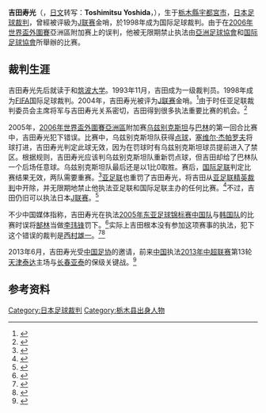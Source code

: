 {{noteTA
|G1=足球
}}
{{Infobox football official
| name                = 吉田寿光<br>Toshimitsu Yoshida
| fullname            = 吉田寿光
| dateofbirth         = {{birth date and age|1963|8|29|}}
| cityofbirth         = [[栃木縣|栃木縣]][[宇都宮市|宇都宮市]]
| countryofbirth      = {{日本}}
| death_date          = 
| death_place         = 
| otheroccupation     = 
| years               = ?–<br>?–
| league              = [[J2联赛|J2联赛]]<br>[[J1联赛|J1联赛]]
| role                = [[足球裁判|裁判]]<br>[[足球裁判|裁判]]
| internationalyears  = 1998–2005
| confederation       = [[FIFA|FIFA]]
| internationalrole   = [[足球裁判|裁判]]
}}

'''吉田寿光'''（{{lang-ja|'''吉田寿光'''}}，[[日文|日文]]转写：'''Toshimitsu Yoshida'''，{{bd|1963年|8月29日}}），生于[[栃木縣|栃木縣]][[宇都宮市|宇都宮市]]，[[日本|日本]][[足球裁判|足球裁判]]，曾經被评級为[[J联赛|J联赛]]金哨，於1998年成为国际足球裁判。由于在[[2006年世界盃外圍賽|2006年世界盃外圍賽]]亞洲區附加赛上的误判，他被无限期禁止执法由[[亞洲足球協會|亞洲足球協會]]和[[国际足球協會|国际足球協會]]所舉辦的比赛。

== 裁判生涯 ==
吉田寿光先后就读于{{link-ja|栃木縣立宇都宫高等学校|栃木県立宇都宮高等学校}}和[[筑波大学|筑波大学]]。1993年11月，吉田成为一级裁判员。1998年成为[[FIFA|FIFA]]国际足球裁判。2004年，吉田寿光被评为[[J联赛|J联赛]]金哨。<ref>{{cite news|title=“昏哨”其人|url=http://news.sina.com.cn/c/2005-09-07/08536881473s.shtml|accessdate=2013-07-04|newspaper=沈阳晚报|date=2005-09-07|archive-date=2019-08-10|archive-url=https://web.archive.org/web/20190810193024/http://news.sina.com.cn/c/2005-09-07/08536881473s.shtml}}</ref>由于时任亚足联裁判委员会主席{{link-fr|法鲁克·布佐|Farouk Bouzo}}将军与吉田寿光关系密切，吉田得到很多执法重要比赛的机会。<ref>{{cite news|title=史无前例！国际足联取消一场正式国际比赛成绩  糊涂官制造糊涂案(图)|url=http://hsb.hsw.cn/gb/newsdzb/2005-09/07/content_2191695.htm|accessdate=2013-07-06|newspaper=华商报|date=2005-09-07|archive-date=2016-03-04|archive-url=https://web.archive.org/web/20160304121851/http://hsb.hsw.cn/gb/newsdzb/2005-09/07/content_2191695.htm|dead-url=no}}</ref>

2005年，[[2006年世界盃外圍賽_(亞洲區)|2006年世界盃外圍賽亞洲區]]附加赛[[乌兹别克斯坦|乌兹别克斯坦]]与[[巴林|巴林]]的第一回合比赛中，吉田寿光犯下错误。比赛中，乌兹别克斯坦队获得[[点球|点球]]，[[塞维尔·杰帕罗夫|塞维尔·杰帕罗夫]]将球打进，吉田寿光判定此球无效，因为在罚球时有乌兹别克斯坦球员提前进入了禁区。根据规则，吉田寿光应该判乌兹别克斯坦队重新罚点球，但吉田却给了巴林队一个后场任意球。乌兹别克斯坦队最后还是以1比0取胜。赛后，[[国际足联|国际足联]]判定比赛结果无效，两队需要重赛。<ref>{{cite news|title=乌兹别克：拒绝接受重赛 吉田寿光：不便发表看法|url=http://sports.sina.com.cn/s/2005-09-07/0145655025s.shtml|accessdate=2013-07-04|newspaper=北京娱乐信报|date=2005-09-07|archive-date=2019-08-10|archive-url=https://web.archive.org/web/20190810140103/http://sports.sina.com.cn/s/2005-09-07/0145655025s.shtml}}</ref>[[亚足联|亚足联]]也重罚了吉田寿光，将吉田从[[亚足联精英裁判|亚足联精英裁判]]中开除，并无限期地禁止他执法亚足联和国际足联主办的任何比赛。<ref>{{cite news|title=亚足联封杀吉田寿光 取消其执法任何大赛的资格|url=http://sports.sohu.com/20050912/n226929569.shtml|accessdate=2013-07-04|newspaper=北京娱乐信报|date=2005-09-12|archive-date=2020-08-11|archive-url=https://web.archive.org/web/20200811225909/https://sports.sohu.com/20050912/n226929569.shtml|dead-url=no}}</ref>不过，吉田仍旧可以执法日本[[J联赛|J联赛]]。<ref>{{cite news|title=吉田寿光吹黑哨"钱"途渺茫 被贬J2联赛宝马变丰田|url=http://sports.sina.com.cn/g/2005-09-14/05371770399.shtml|accessdate=2013-07-04|newspaper=重庆商报|date=2005-09-14|archive-date=2019-08-09|archive-url=https://web.archive.org/web/20190809004846/http://sports.sina.com.cn/g/2005-09-14/05371770399.shtml|dead-url=no}}</ref>

不少中国媒体指称，吉田寿光在执法[[2005年东亚足球锦标赛|2005年东亚足球锦标赛]][[中国国家足球队|中国队]]与[[韩国国家足球队|韩国队]]的比赛时误将[[郜林|郜林]]当做[[李玮锋|李玮锋]]罚下。<ref>{{cite news|title=吉田寿光永驻国人心中 日本平庸裁判只剩骂名|url=http://sports.163.com/05/0731/19/1Q0V36IM00051C8M.html|accessdate=2013-07-04|newspaper=网易体育|date=2005-07-31|archive-url=https://web.archive.org/web/20160305021927/http://sports.163.com/05/0731/19/1Q0V36IM00051C8M.html|archive-date=2016-03-05|dead-url=yes}}</ref>实际上吉田根本没有参加这项赛事的执法，犯下这个错误的裁判是[[西村雄一|西村雄一]]。<ref>{{cite news|title=中国媒体指鹿为马 吉田寿光不是中韩战主裁判|url=http://www.chinanews.com/news/2005/2005-09-07/8/622577.shtml|accessdate=2013-07-04|newspaper=新民晚报|date=2005-09-07|archive-date=2019-08-10|archive-url=https://web.archive.org/web/20190810140235/http://www.chinanews.com/news/2005/2005-09-07/8/622577.shtml|dead-url=no}}</ref><ref>{{cite news|title=吉田寿光背定黑锅 根本就未参加东亚四强赛执法|url=http://sports.anhuinews.com/system/2005/09/07/001346490.shtml|accessdate=2013-07-04|newspaper=中安网|date=2005-09-07}}{{Dead link|date=2019年10月 |bot=InternetArchiveBot |fix-attempted=yes }}</ref>

2013年6月，吉田寿光受[[中国足协|中国足协]]的邀请，前来[[中国|中国]]执法[[2013年中超联赛|2013年中超联赛]]第13轮[[天津泰达|天津泰达]]主场与[[长春亚泰|长春亚泰]]的保级关键战。<ref>{{cite news|title=国安比赛13轮11次洋哨任主裁 战绿城需保"公平"|url=http://sports.163.com/13/0620/10/91QA813A00051C89.html|accessdate=2013-07-04|newspaper=北青网-北京青年报|date=2013-06-20}}{{Dead link|date=2019年12月 |bot=InternetArchiveBot |fix-attempted=yes }}</ref>

==参考资料==
{{reflist|2}}

{{2013年中国足球联赛裁判}}
{{DEFAULTSORT:Yoshida, Toshimitsu}}

[[Category:日本足球裁判|Category:日本足球裁判]]
[[Category:栃木县出身人物|Category:栃木县出身人物]]